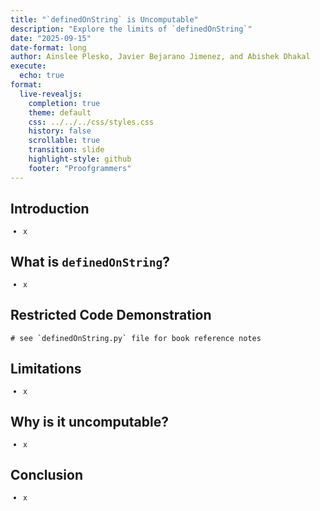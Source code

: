 ```yaml
---
title: "`definedOnString` is Uncomputable"
description: "Explore the limits of `definedOnString`"
date: "2025-09-15"
date-format: long
author: Ainslee Plesko, Javier Bejarano Jimenez, and Abishek Dhakal
execute:
  echo: true
format:
  live-revealjs:
    completion: true
    theme: default
    css: ../../../css/styles.css
    history: false
    scrollable: true
    transition: slide
    highlight-style: github
    footer: "Proofgrammers"
---
```


## Introduction

::: {.incremental style="margin-top: -0.15em; font-size: 0.85em;"}
- x
:::

## What is `definedOnString`?

::: {.incremental style="margin-top: -0.15em; font-size: 0.85em;"}
- x
:::

## Restricted Code Demonstration

```pyodide
# see `definedOnString.py` file for book reference notes
```
  

## Limitations

::: {.incremental style="margin-top: -0.15em; font-size: 0.85em;"}
- x
:::

## Why is it uncomputable?

::: {.incremental style="margin-top: -0.15em; font-size: 0.85em;"}
- x
:::

## Conclusion

::: {.incremental style="margin-top: -0.15em; font-size: 0.85em;"}
- x
:::
